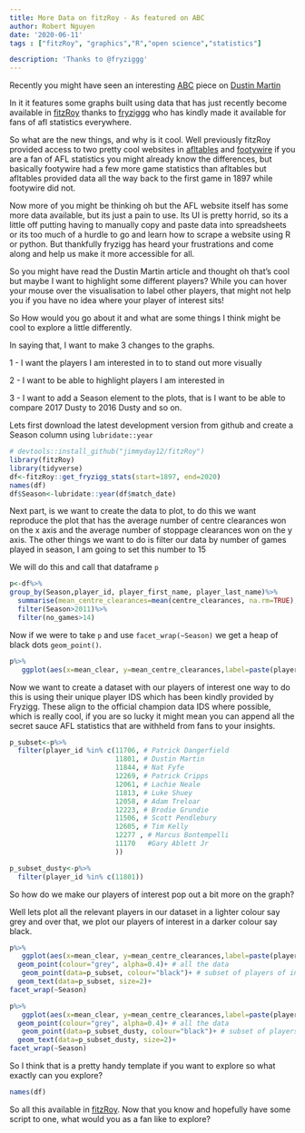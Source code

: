 ```yaml
---
title: More Data on fitzRoy - As featured on ABC
author: Robert Nguyen
date: '2020-06-11'
tags : ["fitzRoy", "graphics","R","open science","statistics"]

description: 'Thanks to @fryziggg'
---
```


Recently you might have seen an interesting [ABC](https://www.abc.net.au/news/2020-06-11/how-richmond-tigers-afl-player-dustin-martin-destroys-compeition/12335750?section=sport) piece on [Dustin Martin](https://en.wikipedia.org/wiki/Dustin_Martin)

In it it features some graphs built using data that has just recently become available in [fitzRoy](https://github.com/jimmyday12/fitzRoy) thanks to [fryziggg](https://twitter.com/Fryzigg) who has kindly made it available for fans of afl statistics everywhere. 

So what are the new things, and why is it cool. Well previously fitzRoy provided access to two pretty cool websites in [afltables](https://afltables.com/afl/stats/stats_idx.html) and [footywire](https://www.footywire.com/) if you are a fan of AFL statistics you might already know the differences, but basically footywire had a few more game statistics than afltables but afltables provided data all the way back to the first game in 1897 while footywire did not. 

Now more of you might be thinking oh but the AFL website itself has some more data available, but its just a pain to use. Its UI is pretty horrid, so its a little off putting having to manually copy and paste data into spreadsheets or its too much of a hurdle to go and learn how to scrape a website using R or python. But thankfully fryzigg has heard your frustrations and come along and help us make it more accessible for all. 

So you might have read the Dustin Martin article and thought oh that's cool but maybe I want to highlight some different players? While you can hover your mouse over the visualisation to label other players, that might not help you if you have no idea where your player of interest sits!

So How would you go about it and what are some things I think might be cool to explore a little differently. 

In saying that, I want to make 3 changes to the graphs. 

1 - I want the players I am interested in to to stand out more visually

2 - I want to be able to highlight players I am interested in

3 - I want to add a Season element to the plots, that is I want to be able to compare 2017 Dusty to 2016 Dusty and so on.
 

Lets first download the latest development version from github and create a Season column using `lubridate::year`

```r
# devtools::install_github("jimmyday12/fitzRoy")
library(fitzRoy)
library(tidyverse)
df<-fitzRoy::get_fryzigg_stats(start=1897, end=2020)
names(df)
df$Season<-lubridate::year(df$match_date)

```

Next part, is we want to create the data to plot, to do this we want reproduce the plot that has the average number of centre clearances won on the x axis and the average number of stoppage clearances won on the y axis. The other things we want to do is filter our data by number of games played in season, I am going to set this number to 15

We will do this and call that dataframe `p`


```r
p<-df%>%  
group_by(Season,player_id, player_first_name, player_last_name)%>%
  summarise(mean_centre_clearances=mean(centre_clearances, na.rm=TRUE), mean_clear=mean(stoppage_clearances,na.rm=TRUE),no_games=n())%>%
  filter(Season>2011)%>%
  filter(no_games>14)

```


Now if we were to take `p` and use `facet_wrap(~Season)` we get a heap of black dots `geom_point()`.

```r
p%>%
   ggplot(aes(x=mean_clear, y=mean_centre_clearances,label=paste(player_first_name, player_last_name)))+geom_point() +facet_wrap(~Season)

```

Now we want to create a dataset with our players of interest one way to do this is using their unique player IDS which has been kindly provided by Fryzigg. These align to the official champion data IDS where possible, which is really cool, if you are so lucky it might mean you can append all the secret sauce AFL statistics that are withheld from fans to your insights. 

```r
p_subset<-p%>%
  filter(player_id %in% c(11706, # Patrick Dangerfield
                          11801, # Dustin Martin
                          11844, # Nat Fyfe  
                          12269, # Patrick Cripps
                          12061, # Lachie Neale
                          11813, # Luke Shuey
                          12058, # Adam Treloar
                          12223, # Brodie Grundie
                          11506, # Scott Pendlebury
                          12605, # Tim Kelly
                          12277 , # Marcus Bontempelli
                          11170   #Gary Ablett Jr
                          ))

p_subset_dusty<-p%>%
  filter(player_id %in% c(11801))

```


So how do we make our players of interest pop out a bit more on the graph?

Well lets plot all the relevant players in our dataset in a lighter colour say grey and over that, we plot our players of interest in a darker colour say black. 


```r
p%>%
   ggplot(aes(x=mean_clear, y=mean_centre_clearances,label=paste(player_first_name, player_last_name)))+
  geom_point(colour="grey", alpha=0.4)+ # all the data
   geom_point(data=p_subset, colour="black")+ # subset of players of interest
  geom_text(data=p_subset, size=2)+
facet_wrap(~Season)


```

```r

p%>%
   ggplot(aes(x=mean_clear, y=mean_centre_clearances,label=paste(player_first_name, player_last_name)))+
  geom_point(colour="grey", alpha=0.4)+ # all the data
   geom_point(data=p_subset_dusty, colour="black")+ # subset of players of interest
  geom_text(data=p_subset_dusty, size=2)+
facet_wrap(~Season)

```

So I think that is a pretty handy template if you want to explore so what exactly can you explore?

```r
names(df)

```

So all this available in [fitzRoy](https://github.com/jimmyday12/fitzRoy). Now that you know and hopefully have some script to one, what would you as a fan like to explore?

